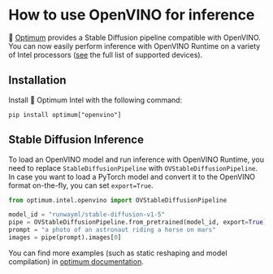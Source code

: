 <!--Copyright 2023 The HuggingFace Team. All rights reserved.

Licensed under the Apache License, Version 2.0 (the "License"); you may not use this file except in compliance with
the License. You may obtain a copy of the License at

http://www.apache.org/licenses/LICENSE-2.0

Unless required by applicable law or agreed to in writing, software distributed under the License is distributed on
an "AS IS" BASIS, WITHOUT WARRANTIES OR CONDITIONS OF ANY KIND, either express or implied. See the License for the
specific language governing permissions and limitations under the License.
-->


# How to use OpenVINO for inference

🤗 [Optimum](https://github.com/huggingface/optimum-intel) provides a Stable Diffusion pipeline compatible with OpenVINO. You can now easily perform inference with OpenVINO Runtime on a variety of Intel processors ([see](https://docs.openvino.ai/latest/openvino_docs_OV_UG_supported_plugins_Supported_Devices.html) the full list of supported devices).

## Installation

Install 🤗 Optimum Intel with the following command:

```
pip install optimum["openvino"]
```

## Stable Diffusion Inference

To load an OpenVINO model and run inference with OpenVINO Runtime, you need to replace `StableDiffusionPipeline` with `OVStableDiffusionPipeline`. In case you want to load a PyTorch model and convert it to the OpenVINO format on-the-fly, you can set `export=True`.

```python
from optimum.intel.openvino import OVStableDiffusionPipeline

model_id = "runwayml/stable-diffusion-v1-5"
pipe = OVStableDiffusionPipeline.from_pretrained(model_id, export=True)
prompt = "a photo of an astronaut riding a horse on mars"
images = pipe(prompt).images[0]
```

You can find more examples (such as static reshaping and model compilation) in [optimum documentation](https://huggingface.co/docs/optimum/intel/inference#export-and-inference-of-stable-diffusion-models).
